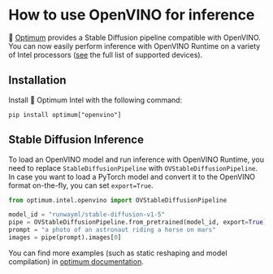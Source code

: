 <!--Copyright 2023 The HuggingFace Team. All rights reserved.

Licensed under the Apache License, Version 2.0 (the "License"); you may not use this file except in compliance with
the License. You may obtain a copy of the License at

http://www.apache.org/licenses/LICENSE-2.0

Unless required by applicable law or agreed to in writing, software distributed under the License is distributed on
an "AS IS" BASIS, WITHOUT WARRANTIES OR CONDITIONS OF ANY KIND, either express or implied. See the License for the
specific language governing permissions and limitations under the License.
-->


# How to use OpenVINO for inference

🤗 [Optimum](https://github.com/huggingface/optimum-intel) provides a Stable Diffusion pipeline compatible with OpenVINO. You can now easily perform inference with OpenVINO Runtime on a variety of Intel processors ([see](https://docs.openvino.ai/latest/openvino_docs_OV_UG_supported_plugins_Supported_Devices.html) the full list of supported devices).

## Installation

Install 🤗 Optimum Intel with the following command:

```
pip install optimum["openvino"]
```

## Stable Diffusion Inference

To load an OpenVINO model and run inference with OpenVINO Runtime, you need to replace `StableDiffusionPipeline` with `OVStableDiffusionPipeline`. In case you want to load a PyTorch model and convert it to the OpenVINO format on-the-fly, you can set `export=True`.

```python
from optimum.intel.openvino import OVStableDiffusionPipeline

model_id = "runwayml/stable-diffusion-v1-5"
pipe = OVStableDiffusionPipeline.from_pretrained(model_id, export=True)
prompt = "a photo of an astronaut riding a horse on mars"
images = pipe(prompt).images[0]
```

You can find more examples (such as static reshaping and model compilation) in [optimum documentation](https://huggingface.co/docs/optimum/intel/inference#export-and-inference-of-stable-diffusion-models).
